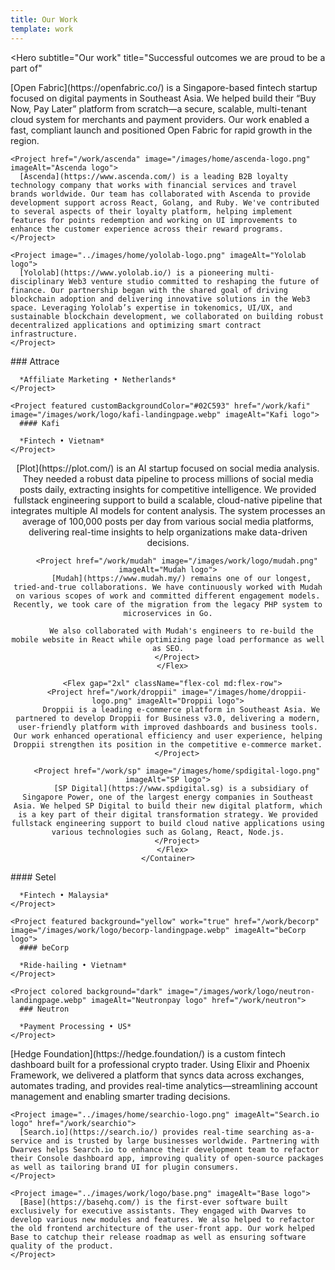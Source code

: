 ```yaml
---
title: Our Work
template: work
---
```


<Hero
  subtitle="Our work"
  title="Successful outcomes
  we are proud to be a part of"
>

<Column gap="2xl" className="mt-16">
  <Flex className="flex-col md:flex-row" gap="2xl">
    <Project image="/images/home/openfabric-logo.png" imageAlt="Open Fabric logo" href="/work/openfabric">
      [Open Fabric](https://openfabric.co/) is a Singapore-based fintech startup focused on digital payments in Southeast Asia. We helped build their “Buy Now, Pay Later” platform from scratch—a secure, scalable, multi-tenant cloud system for merchants and payment providers. Our work enabled a fast, compliant launch and positioned Open Fabric for rapid growth in the region.
    </Project>

    <Project href="/work/ascenda" image="/images/home/ascenda-logo.png" imageAlt="Ascenda logo">
      [Ascenda](https://www.ascenda.com/) is a leading B2B loyalty technology company that works with financial services and travel brands worldwide. Our team has collaborated with Ascenda to provide development support across React, Golang, and Ruby. We've contributed to several aspects of their loyalty platform, helping implement features for points redemption and working on UI improvements to enhance the customer experience across their reward programs.
    </Project>

    <Project image="../images/home/yololab-logo.png" imageAlt="Yololab logo">
      [Yololab](https://www.yololab.io/) is a pioneering multi-disciplinary Web3 venture studio committed to reshaping the future of finance. Our partnership began with the shared goal of driving blockchain adoption and delivering innovative solutions in the Web3 space. Leveraging Yololab’s expertise in tokenomics, UI/UX, and sustainable blockchain development, we collaborated on building robust decentralized applications and optimizing smart contract infrastructure.
    </Project>

  </Flex>

  <Flex className="flex-col md:flex-row" gap="2xl">
    <Project colored customBackgroundColor="#F6CEF1" image="/images/work/logo/attrace-landingpage.webp" imageAlt="Attrace landing logo" href="/work/attrace">
      ### Attrace

      *Affiliate Marketing • Netherlands*
    </Project>

    <Project featured customBackgroundColor="#02C593" href="/work/kafi" image="/images/work/logo/kafi-landingpage.webp" imageAlt="Kafi logo">
      #### Kafi

      *Fintech • Vietnam*
    </Project>

  </Flex>

  <Center>
    <Container>
      <Flex gap="2xl" className="flex-col md:flex-row">
        <Project href="/work/plot" image="/images/home/plot-logo.png" imageAlt="Plot logo">
          [Plot](https://plot.com/) is an AI startup focused on social media analysis. They needed a robust data pipeline to process millions of social media posts daily, extracting insights for competitive intelligence. We provided fullstack engineering support to build a scalable, cloud-native pipeline that integrates multiple AI models for content analysis. The system processes an average of 100,000 posts per day from various social media platforms, delivering real-time insights to help organizations make data-driven decisions.
        </Project>

        <Project href="/work/mudah" image="/images/work/logo/mudah.png" imageAlt="Mudah logo">
          [Mudah](https://www.mudah.my/) remains one of our longest, tried-and-true collaborations. We have continuously worked with Mudah on various scopes of work and committed different engagement models. Recently, we took care of the migration from the legacy PHP system to microservices in Go.

          We also collaborated with Mudah's engineers to re-build the mobile website in React while optimizing page load performance as well as SEO.
        </Project>
      </Flex>

      <Flex gap="2xl" className="flex-col md:flex-row">
        <Project href="/work/droppii" image="/images/home/droppii-logo.png" imageAlt="Droppii logo">
          Droppii is a leading e-commerce platform in Southeast Asia. We partnered to develop Droppii for Business v3.0, delivering a modern, user-friendly platform with improved dashboards and business tools. Our work enhanced operational efficiency and user experience, helping Droppii strengthen its position in the competitive e-commerce market.
        </Project>

        <Project href="/work/sp" image="/images/home/spdigital-logo.png" imageAlt="SP logo">
          [SP Digital](https://www.spdigital.sg) is a subsidiary of Singapore Power, one of the largest energy companies in Southeast Asia. We helped SP Digital to build their new digital platform, which is a key part of their digital transformation strategy. We provided fullstack engineering support to build cloud native applications using various technologies such as Golang, React, Node.js.
        </Project>
      </Flex>
    </Container>

  </Center>

  <Flex className="flex-col md:flex-row" gap="2xl">
    <Project featured background="blue" href="/work/setel" image="/images/work/logo/setel-landingpage.webp" imageAlt="Setel logo">
      #### Setel

      *Fintech • Malaysia*
    </Project>

    <Project featured background="yellow" work="true" href="/work/becorp" image="/images/work/logo/becorp-landingpage.webp" imageAlt="beCorp logo">
      #### beCorp

      *Ride-hailing • Vietnam*
    </Project>

    <Project colored background="dark" image="/images/work/logo/neutron-landingpage.webp" imageAlt="Neutronpay logo" href="/work/neutron">
      ### Neutron

      *Payment Processing • US*
    </Project>

  </Flex>

  <Flex className="flex-col md:flex-row" gap="2xl">
    <Project href="/work/hedge-foundation" image="/images/home/hedge-foundation-logo.png" imageAlt="Hedge Foundation logo">
      [Hedge Foundation](https://hedge.foundation/) is a custom fintech dashboard built for a professional crypto trader. Using Elixir and Phoenix Framework, we delivered a platform that syncs data across exchanges, automates trading, and provides real-time analytics—streamlining account management and enabling smarter trading decisions.
    </Project>

    <Project image="../images/home/searchio-logo.png" imageAlt="Search.io logo" href="/work/searchio">
      [Search.io](https://search.io/) provides real-time searching as-a-service and is trusted by large businesses worldwide. Partnering with Dwarves helps Search.io to enhance their development team to refactor their Console dashboard app, improving quality of open-source packages as well as tailoring brand UI for plugin consumers.
    </Project>

    <Project image="../images/work/logo/base.png" imageAlt="Base logo">
      [Base](https://basehq.com/) is the first-ever software built exclusively for executive assistants. They engaged with Dwarves to develop various new modules and features. We also helped to refactor the old frontend architecture of the user-front app. Our work helped Base to catchup their release roadmap as well as ensuring software quality of the product.
    </Project>

  </Flex>
  </Column>
</Hero>
